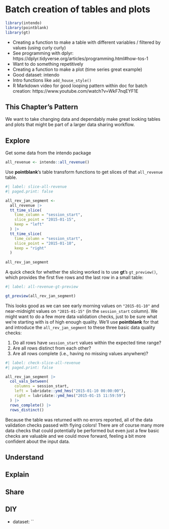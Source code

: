 # Batch creation of tables and plots

```r
library(intendo)
library(pointblank)
library(gt)
```

- Creating a function to make a table with different variables / filtered by values (using curly curly)
- See programming with dplyr: https://dplyr.tidyverse.org/articles/programming.html#how-tos-1
- Want to do something repetitively 
- Creating a function to make a plot (time series great example)
- Good dataset: intendo
- Intro functions like `add_house_style()`
- R Markdown video for good looping pattern within doc for batch creation: https://www.youtube.com/watch?v=WkF7nqEYF1E




## This Chapter's Pattern

We want to take changing data and dependably make great looking tables and plots that might be part of a larger data sharing workflow. 

## Explore

Get some data from the intendo package

```r
all_revenue <- intendo::all_revenue()
```

Use **pointblank**'s table transform functions to get slices of that `all_revenue` table.

```r
#| label: slice-all-revenue
#| paged.print: false

all_rev_jan_segment <- 
  all_revenue |>
  tt_time_slice(
    time_column = "session_start",
    slice_point = "2015-01-15",
    keep = "left"
  ) |>
  tt_time_slice(
    time_column = "session_start",
    slice_point = "2015-01-10",
    keep = "right"
  )
  
all_rev_jan_segment
```

A quick check for whether the slicing worked is to use **gt**'s `gt_preview()`, which provides the first five rows and the last row in a small table:

```r
#| label: all-revenue-gt-preview

gt_preview(all_rev_jan_segment)
```

This looks good as we can see early morning values on `"2015-01-10"` and near-midnight values on `"2015-01-15"` (in the `session_start` column). We might want to do a few more data validation checks, just to be sure what we're starting with is of high enough quality. We'll use **pointblank** for that and introduce the `all_rev_jan_segment` to these three basic data quality checks:

1. Do all rows have `session_start` values within the expected time range?
2. Are all rows distinct from each other?
3. Are all rows complete (i.e., having no missing values anywhere)?

```r
#| label: check-slice-all-revenue
#| paged.print: false

all_rev_jan_segment |>
  col_vals_between(
    columns = session_start,
    left = lubridate::ymd_hms("2015-01-10 00:00:00"),
    right = lubridate::ymd_hms("2015-01-15 11:59:59")
  ) |>
  rows_complete() |>
  rows_distinct()
```

Because the table was returned with no errors reported, all of the data validation checks passed with flying colors! There are of course many more data checks that could potentially be performed but even just a few basic checks are valuable and we could move forward, feeling a bit more confident about the input data.


## Understand

## Explain

## Share

## DIY

- dataset: ``

